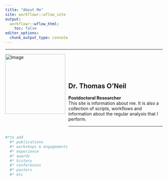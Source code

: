 ```yaml
---
title: "About Me"
site: workflowr::wflow_site
output:
  workflowr::wflow_html:
    toc: false
editor_options:
  chunk_output_type: console
---
```




***  

<div style="text-align: left;">
  <img src="assets/headshot.jpg" alt="Image" style="width: 2in; float: left; margin-right: 10px;">
  <div style="overflow: hidden; padding-top: 12%;">

## Dr. Thomas O'Neil

**Postdoctoral Researcher**  
This site is information about me. It is also a collection of scripts, workflows and information about the regular analysis that I perform. 

  <hr>
  </div>

```r
#*to add
  #* publications
  #* workshops & engagements
  #* experience
  #* awards
  #* history
  #* conferences
  #* posters
  #* etc 
```

